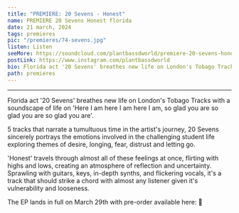---
title: "PREMIERE: 20 Sevens - Honest"
name: PREMIERE 20 Sevens Honest florida
date: 21 march, 2024
tags: premieres
pic: "/premieres/74-sevens.jpg"
listen: Listen
seeMore: https://soundcloud.com/plantbassdworld/premiere-20-sevens-honest
postLink: https://www.instagram.com/plantbassdworld
bio: Florida act '20 Sevens' breathes new life on London's Tobago Tracks with a soundscape of life on 'Here I am here I am here I am, so glad you are so glad you are so glad you are'.
path: premieres
---

<SoundCloud url="https://soundcloud.com/plantbassdworld/premiere-20-sevens-honest" />

<hr />

Florida act '20 Sevens' breathes new life on London's Tobago Tracks with a soundscape of life on 'Here I am here I am here I am, so glad you are so glad you are so glad you are'.

5 tracks that narrate a tumultuous time in the artist's journey, 20 Sevens sincerely portrays the emotions involved in the challenging student life exploring themes of desire, longing, fear, distrust and letting go.

'Honest' travels through almost all of these feelings at once, flirting with highs and lows, creating an atmosphere of reflection and uncertainty. Sprawling with guitars, keys, in-depth synths, and flickering vocals, it's a track that should strike a chord with almost any listener given it's vulnerability and looseness.

The EP lands in full on March 29th with pre-order available here: <HoverLink url="https://20sevens.bandcamp.com/album/here-i-am-here-i-am-here-i-am-so-glad-you-are-so-glad-you-are-so-glad-you-are" external /> 🌱

